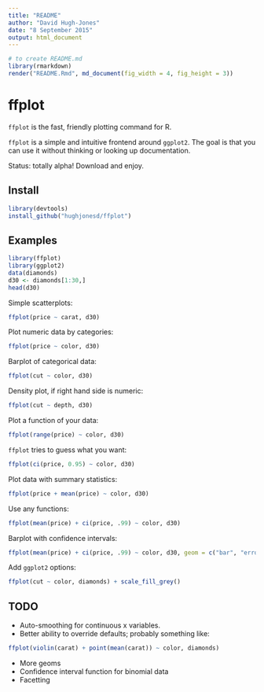 ```yaml
---
title: "README"
author: "David Hugh-Jones"
date: "8 September 2015"
output: html_document
---
```


```r
# to create README.md
library(rmarkdown)
render("README.Rmd", md_document(fig_width = 4, fig_height = 3))
```
# ffplot

`ffplot` is the fast, friendly plotting command for R. 

`ffplot` is a simple and intuitive frontend around `ggplot2`. The goal is that you can use it without thinking or 
looking up documentation.

Status: totally alpha! Download and enjoy. 

## Install

```r
library(devtools)
install_github("hughjonesd/ffplot")
```


## Examples

```r
library(ffplot)
library(ggplot2)
data(diamonds)
d30 <- diamonds[1:30,]
head(d30)
```


Simple scatterplots: 

```r
ffplot(price ~ carat, d30)
```

Plot numeric data by categories: 

```r
ffplot(price ~ color, d30)
```

Barplot of categorical data:

```r
ffplot(cut ~ color, d30)
```

Density plot, if right hand side is numeric:

```r
ffplot(cut ~ depth, d30)
```


Plot a function of your data:

```r
ffplot(range(price) ~ color, d30)
```

`ffplot` tries to guess what you want:

```r
ffplot(ci(price, 0.95) ~ color, d30)
```


Plot data with summary statistics:

```r
ffplot(price + mean(price) ~ color, d30)
```

Use any functions:

```r
ffplot(mean(price) + ci(price, .99) ~ color, d30)
```

Barplot with confidence intervals:

```r
ffplot(mean(price) + ci(price, .99) ~ color, d30, geom = c("bar", "errorbar"), col = "orange")
```


Add `ggplot2` options:

```r
ffplot(cut ~ color, diamonds) + scale_fill_grey()
```

## TODO

* Auto-smoothing for continuous x variables.
* Better ability to override defaults; probably something like:
```r
ffplot(violin(carat) + point(mean(carat)) ~ color, diamonds)
```
* More geoms
* Confidence interval function for binomial data
* Facetting
